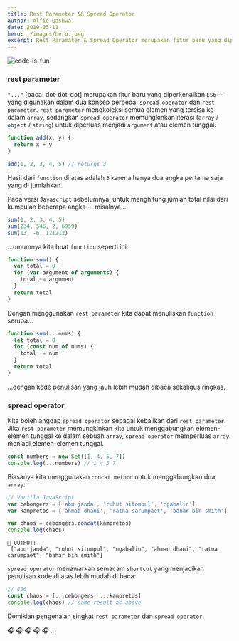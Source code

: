 ```yaml
---
title: Rest Parameter && Spread Operator
author: Alfie Qashwa
date: 2019-03-11
hero: ./images/hero.jpeg
excerpt: Rest Paramater & Spread Operator merupakan fitur baru yang diperkenalkan ES6 yang digunakan dalam dua konsep berbeda; spread operator dan rest parameter.
---
```


![code-is-fun](https://source.unsplash.com/i5iIhHSAtp4)

### rest parameter

`"..."` [baca: dot-dot-dot] merupakan fitur baru yang diperkenalkan `ES6` -- yang digunakan dalam dua konsep berbeda; `spread operator` dan `rest parameter`.
`rest parameter` mengkoleksi semua elemen yang tersisa ke dalam `array`, sedangkan `spread operator` memungkinkan iterasi (`array` / `object` / `string`) untuk diperluas menjadi `argument` atau elemen tunggal.

```js
function add(x, y) {
  return x + y
}

add(1, 2, 3, 4, 5) // returns 3
```

Hasil dari `function` di atas adalah `3` karena hanya dua angka pertama saja yang di jumlahkan.

Pada versi `Javascript` sebelumnya, untuk menghitung jumlah total nilai dari kumpulan beberapa angka -- misalnya...

```js
sum(1, 2, 3, 4, 5)
sum(234, 546, 2, 6959)
sum(13, -6, 121212)
```

...umumnya kita buat `function` seperti ini:

```js
function sum() {
  var total = 0
  for (var argument of arguments) {
    total += argument
  }
  return total
}
```

Dengan menggunakan `rest parameter` kita dapat menuliskan `function` serupa...

```js {1}
function sum(...nums) {
  let total = 0
  for (const num of nums) {
    total += num
  }
  return total
}
```

...dengan kode penulisan yang jauh lebih mudah dibaca sekaligus ringkas.

### spread operator

Kita boleh anggap `spread operator` sebagai kebalikan dari `rest parameter`. Jika `rest parameter` memungkinkan kita untuk menggabungkan elemen-elemen tunggal ke dalam sebuah `array`, `spread operator` memperluas `array` menjadi elemen-elemen tunggal.

```js {2}
const numbers = new Set([1, 4, 5, 7])
console.log(...numbers) // 1 4 5 7
```

Biasanya kita menggunakan `concat method` untuk menggabungkan dua `array`:

```js {5}
// Vanilla JavaScript
var cebongers = ['abu janda', 'ruhut sitompul', 'ngabalin']
var kampretos = ['ahmad dhani', 'ratna sarumpaet', 'bahar bin smith']

var chaos = cebongers.concat(kampretos)
console.log(chaos)
```

```terminal
🔴 OUTPUT:
 ["abu janda", "ruhut sitompul", "ngabalin", "ahmad dhani", "ratna sarumpaet", "bahar bin smith"]
```

`spread operator` menawarkan semacam `shortcut` yang menjadikan penulisan kode di atas lebih mudah di baca:

```js {3}
// ES6
const chaos = [...cebongers, ...kampretos]
console.log(chaos) // same result as above
```

Demikian pengenalan singkat `rest parameter` dan `spread operator`.

🎧 🎧 🎧 🎧 🎧 ...
